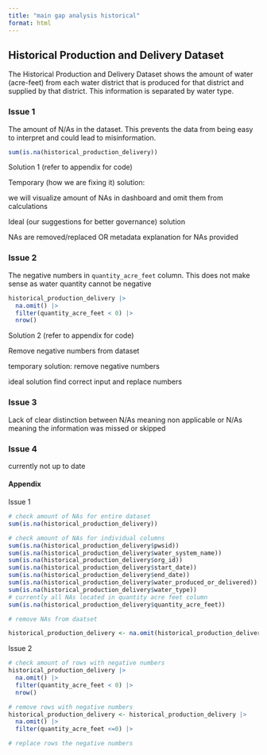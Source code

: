 ```yaml
---
title: "main gap analysis historical"
format: html
---
```


## Historical Production and Delivery Dataset

The Historical Production and Delivery Dataset shows the amount of water (acre-feet) from each water district that is produced for that district and supplied by that district. This information is separated by water type. 

### Issue 1

The amount of N/As in the dataset. This prevents the data from being easy to interpret and could lead to misinformation.

```r
sum(is.na(historical_production_delivery))
```
Solution 1 (refer to appendix for code)

Temporary (how we are fixing it) solution: 

we will visualize amount of NAs in dashboard and omit them from calculations

Ideal (our suggestions for better governance) solution

NAs are removed/replaced OR metadata explanation for NAs provided

### Issue 2

The negative numbers in `quantity_acre_feet` column. This does not make sense as water quantity cannot be negative

```r
historical_production_delivery |> 
  na.omit() |> 
  filter(quantity_acre_feet < 0) |> 
  nrow()
```

Solution 2 (refer to appendix for code)

Remove negative numbers from dataset 

temporary solution: 
remove negative numbers

ideal solution
find correct input and replace numbers

### Issue 3

Lack of clear distinction between N/As meaning non applicable or N/As meaning the information was missed or skipped 

### Issue 4

currently not up to date

#### Appendix

Issue 1
```r
# check amount of NAs for entire dataset
sum(is.na(historical_production_delivery))

# check amount of NAs for individual columns
sum(is.na(historical_production_delivery$pwsid))
sum(is.na(historical_production_delivery$water_system_name))
sum(is.na(historical_production_delivery$org_id))
sum(is.na(historical_production_delivery$start_date))
sum(is.na(historical_production_delivery$end_date))
sum(is.na(historical_production_delivery$water_produced_or_delivered))
sum(is.na(historical_production_delivery$water_type))
# currently all NAs located in quantity acre feet column
sum(is.na(historical_production_delivery$quantity_acre_feet))

# remove NAs from daatset

historical_production_delivery <- na.omit(historical_production_delivery)
```
Issue 2
```r
# check amount of rows with negative numbers
historical_production_delivery |> 
  na.omit() |> 
  filter(quantity_acre_feet < 0) |> 
  nrow()

# remove rows with negative numbers
historical_production_delivery <- historical_production_delivery |> 
  na.omit() |> 
  filter(quantity_acre_feet <=0) |> 

# replace rows the negative numbers

```
